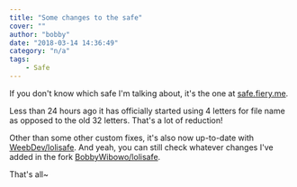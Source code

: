```yaml
---
title: "Some changes to the safe"
cover: ""
author: "bobby"
date: "2018-03-14 14:36:49"
category: "n/a"
tags:
    - Safe
---
```

If you don't know which safe I'm talking about, it's the one at [safe.fiery.me](https://safe.fiery.me/).

Less than 24 hours ago it has officially started using 4 letters for file name as opposed to the old 32 letters. That's a lot of reduction!

Other than some other custom fixes, it's also now up-to-date with [WeebDev/lolisafe](https://github.com/WeebDev/lolisafe). And yeah, you can still check whatever changes I've added in the fork [BobbyWibowo/lolisafe](https://github.com/BobbyWibowo/lolisafe).

That's all~
